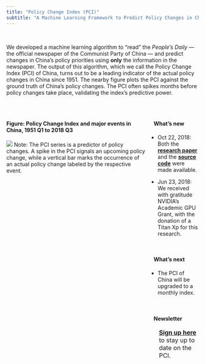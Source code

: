 ```yaml
---
title: "Policy Change Index (PCI)"
subtitle: "A Machine Learning Framework to Predict Policy Changes in China"
---
```


<style>
.column-left{
  float: left;
  width: 73%;
  text-align: left;
}
.column-right{
  float: right;
  width: 26%;
  text-align: left;
}
.nobullet li {
  list-style-type: none;
}
</style>

&nbsp;

We developed a machine learning algorithm to "read" the *People's Daily* --- the official newspaper of the Communist Party of China --- and predict changes in China's policy priorities using **only** the information in the newspaper. The output of this algorithm, which we call the Policy Change Index (PCI) of China, turns out to be a leading indicator of the actual policy changes in China since 1951. The nearby figure plots the PCI against the ground truth of China's policy changes. The PCI often spikes months before policy changes take place, validating the index's predictive power.

&nbsp;

<div class="column-left">

#### **Figure: Policy Change Index and major events in China, 1951 Q1 to 2018 Q3**

![](http://www.policychangeindex.com/pci_with_events_5y.png)
Note: The PCI series is a predictor of policy changes. A spike in the PCI signals an upcoming policy change, while a vertical bar marks the occurrence of an actual policy change labeled by the respective event.

</div>

<div class="column-right">

#### **\ \ \ \ What's new**

- Oct 22, 2018: Both the [**research paper**](http://www.policychangeindex.com/Reading_China.pdf) and the [**source code**](http://github.com/open-source-economics/PCI) were made available.

- Jun 23, 2018: We received with gratitude NVIDIA's Academic GPU Grant, with the donation of a Titan Xp for this research.

&nbsp;

#### **\ \ \ \ What's next**

- The PCI of China will be upgraded to a monthly index.

&nbsp;

#### **\ \ \ \ Newsletter**

<div class="nobullet">
<font size="3">

- [**Sign up here**](http://docs.google.com/forms/d/e/1FAIpQLSfWYuKumckg7oRrEnshuKE6HiDwPftxcPG4Uo1FXYsQLrqX6g/viewform?usp=sf_link) to stay up to date on the PCI.

</font>
</div>

</div>
